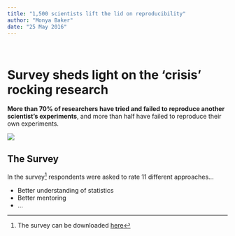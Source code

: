```yaml
---
title: "1,500 scientists lift the lid on reproducibility"
author: "Monya Baker"
date: "25 May 2016"
---
```

\

# Survey sheds light on the 'crisis' rocking research

**More than 70% of researchers have tried and failed to reproduce another scientist's experiments**, and more than half have failed to reproduce their own experiments.

![](img/reproducibility-graphic-online1.jpeg)

## The Survey

In the survey[^1] respondents were asked to rate 11 different approaches...

- Better understanding of statistics
- Better mentoring
- ...


[^1]: The survey can be downloaded [here](https://www.nature.com/news/polopoly_fs/7.36741!/file/Reproduciblility%20Questionnaire.doc)